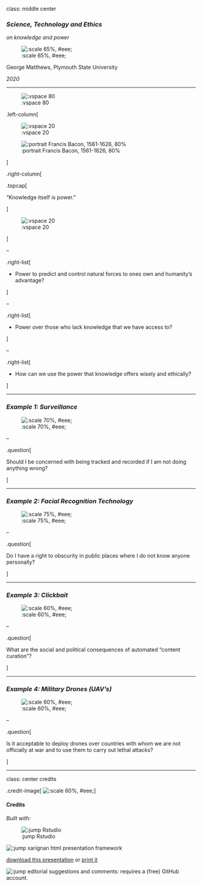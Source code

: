 class: middle center

### *Science, Technology and Ethics*

*on knowledge and power*

![:scale 65%, #eee;](img/17/bravo3.jpg)

George Matthews, Plymouth State University

*2020*

---

![:vspace 80]()

.left-column[

![:vspace 20]()

![:portrait Francis Bacon, 1561-1626, 80%](img/17/bacon.jpg)

]

.right-column[

.topcap[

"Knowledge itself is power."

]

![:vspace 20]()

]

--

.right-list[

- Power to predict and control natural forces to ones own and humanity's advantage?

]

--

.right-list[
 
- Power over those who lack knowledge that we have access to?

]

--

.right-list[

- How can we use the power that knowledge offers wisely and ethically?

]

---

### *Example 1: Surveillance*

![:scale 70%, #eee;](img/17/privacy.jpg)

--

.question[

Should I be concerned with being tracked and recorded if I am not doing anything wrong?

]

---

### *Example 2: Facial Recognition Technology*

![:scale 75%, #eee;](img/17/face-recog.jpg)

--

.question[

Do I have a right to obscurity in public places where I do not know anyone personally?

]

---

### *Example 3: Clickbait*

![:scale 60%, #eee;](img/17/clickbait.png)

--

.question[

What are the social and political consequences of automated "content curation"?

]

---

### *Example 4: Military Drones (UAV's)*

![:scale 60%, #eee;](img/17/drone.jpg)

--

.question[

Is it acceptable to deploy drones over countries with whom we are not officially at war and to use them to carry out lethal attacks?

]

---

class: center credits

.credit-image[
![:scale 60%, #eee;](img/17/apache1.jpg)
]

#### Credits

*Built with:* 

![:jump Rstudio](https://rstudio.com/products/rstudio/)

![:jump xarignan](https://github.com/yihui/xaringan) html presentation framework 

[download this presentation](./pdf/11-slides.pdf) or [print it](./pdf/11-handout.pdf)

![:jump editorial suggestions and comments](https://github.com/gwmatthews/ethics-slideshows/issues): requires a (free) GitHub account.

